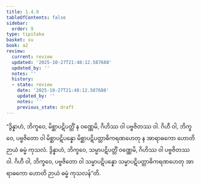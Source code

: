 ```yaml
---
title: 1.4.9
tableOfContents: false
sidebar:
  order: 9
type: tipitaka
basket: su
book: a2
review:
  current: review
  updated: '2025-10-27T21:48:12.587688'
  updated_by: ''
  notes: ''
  history:
  - state: review
    date: '2025-10-27T21:48:12.587688'
    updated_by: ''
    notes: ''
    previous_state: draft
---
```



<ReviewStatus review={frontmatter.review} showDetails={true} />

<HypothesisAnnotation frontmatter={frontmatter} />

<DynamicBreadcrumb />

<Division number="41" book="a2" e="ch" v="15" p="70">

<Paragraph number="101" book="a2">
“ဒွိန္နာဟံ, ဘိက္ခဝေ, မိစ္ဆာပဋိပတ္တိံ န ဝဏ္ဏေမိ, ဂိဟိဿ ဝါ ပဗ္ဗဇိတဿ ဝါ. ဂိဟီ ဝါ, ဘိက္ခဝေ, ပဗ္ဗဇိတော ဝါ မိစ္ဆာပဋိပန္နော မိစ္ဆာပဋိပတ္တာဓိကရဏဟေတု န အာရာဓကော ဟောတိ ဉာယံ ဓမ္မံ ကုသလံ.
</Paragraph>

<Paragraph number="102" book="a2">
ဒွိန္နာဟံ, ဘိက္ခဝေ, သမ္မာပဋိပတ္တိံ ဝဏ္ဏေမိ, ဂိဟိဿ ဝါ ပဗ္ဗဇိတဿ ဝါ. ဂိဟီ ဝါ, ဘိက္ခဝေ, ပဗ္ဗဇိတော ဝါ သမ္မာပဋိပန္နော သမ္မာပဋိပတ္တာဓိကရဏဟေတု အာရာဓကော ဟောတိ ဉာယံ ဓမ္မံ ကုသလန်”တိ.
</Paragraph>
</Division>